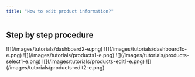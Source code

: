 ```yaml
---
title: "How to edit product information?"
---
```


## Step by step procedure

<Steps>
  <Step title="Go to **Dashboard**">
    ![](/images/tutorials/dashboard2-e.png)
  </Step>

  <Step title="Click your **company name**">
    ![](/images/tutorials/dashboard1c-e.png)
  </Step>

  <Step title="Click **Management > Products** from the sidebar.">
    ![](/images/tutorials/products1-e.png)
  </Step>

  <Step title="Click on the **product name**.">
    ![](/images/tutorials/products-select1-e.png)
  </Step>

  <Step title="Click **Edit** button.">
    ![](/images/tutorials/products-edit1-e.png)
  </Step>

  <Step title="Fill up the fields, then hit **Save** button.">
    ![](/images/tutorials/products-edit2-e.png)
  </Step>
</Steps>

##